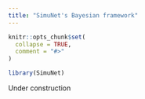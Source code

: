 ```yaml
---
title: "SimuNet's Bayesian framework"
---
```


```r
knitr::opts_chunk$set(
  collapse = TRUE,
  comment = "#>"
)
```

```r
library(SimuNet)
```
 Under construction
